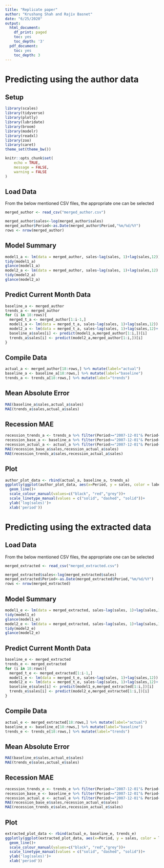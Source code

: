 ```yaml
---
title: "Replicate paper"
author: "Krushang Shah and Rajiv Basnet"
date: "6/25/2020"
output:
  html_document:
    df_print: paged
    toc: yes
    toc_depth: '3'
  pdf_document:
    toc: yes
    toc_depth: 3
---
```

# Predicting using the author data

## Setup
```r
library(scales)
library(tidyverse)
library(plotly)
library(lubridate)
library(broom)
library(modelr)
library(readxl)
library(zoo)
library(caret)
theme_set(theme_bw())

knitr::opts_chunk$set(
	echo = TRUE,
	message = FALSE,
	warning = FALSE
)
```

## Load Data
From the below mentioned CSV files, the appropriate one can be selected
```r
merged_author <- read_csv("merged_author.csv")

merged_author$sales<-log(merged_author$sales)
merged_author$Period<-as.Date(merged_author$Period,"%m/%d/%Y")
rows <- nrow(merged_author)
```

## Model Summary
```r
model1_a <- lm(data = merged_author, sales~lag(sales, 1)+lag(sales,12))
tidy(model1_a)
glance(model1_a)
model2_a <- lm(data = merged_author, sales~lag(sales, 1)+lag(sales,12) + suvs + insurance)
tidy(model2_a)
glance(model2_a)
```

## Predict Current Month Data
```r
baseline_a <- merged_author
trends_a <- merged_author
for (i in 18:rows){
  merged_t_a <- merged_author[1:i-1,]
  model1_a <- lm(data = merged_t_a, sales~lag(sales, 1)+lag(sales,12))
  model2_a <- lm(data = merged_t_a, sales~lag(sales, 1)+lag(sales,12)+ suvs + insurance)
  baseline_a$sales[i] <- predict(model1_a,merged_author[1:i,])[i]
  trends_a$sales[i] <- predict(model2_a,merged_author[1:i,])[i]
}
```

## Compile Data
```r
actual_a <- merged_author[18:rows,] %>% mutate(label="actual")
baseline_a <- baseline_a[18:rows,] %>% mutate(label="baseline")
trends_a <- trends_a[18:rows,] %>% mutate(label="trends")
```

## Mean Absolute Error
```r
MAE(baseline_a$sales,actual_a$sales)
MAE(trends_a$sales,actual_a$sales)
```

## Recession MAE
```r
recession_trends_a <- trends_a %>% filter(Period>="2007-12-01"& Period<="2009-06-01")
recession_base_a <- baseline_a %>% filter(Period>="2007-12-01"& Period<="2009-06-01")
recession_actual_a <- actual_a %>% filter(Period>="2007-12-01"& Period<="2009-06-01")
MAE(recession_base_a$sales,recession_actual_a$sales)
MAE(recession_trends_a$sales,recession_actual_a$sales)
```

## Plot
```r
author_plot_data <- rbind(actual_a, baseline_a, trends_a)
ggplotly(ggplot(author_plot_data, aes(x=Period, y = sales, color = label, linetype = label))+
  geom_line()+
  scale_colour_manual(values=c("black", "red","grey"))+
  scale_linetype_manual(values = c("solid", "dashed", "solid"))+
  ylab('log(sales)')+
  xlab('period'))
```

# Predicting using the extracted data

## Load Data
From the below mentioned CSV files, the appropriate one can be selected
```r
merged_extracted <- read_csv("merged_extracted.csv")

merged_extracted$sales<-log(merged_extracted$sales)
merged_extracted$Period<-as.Date(merged_extracted$Period,"%m/%d/%Y")
rows <- nrow(merged_extracted)
```

## Model Summary
```r
model1_e <- lm(data = merged_extracted, sales~lag(sales, 1)+lag(sales,12))
tidy(model1_e)
glance(model1_e)
model2_e <- lm(data = merged_extracted, sales~lag(sales, 1)+lag(sales,12) + suvs + insurance)
tidy(model2_e)
glance(model2_e)
```

## Predict Current Month Data
```r
baseline_e <- merged_extracted
trends_e <- merged_extracted
for (i in 18:rows){
  merged_t_e <- merged_extracted[1:i-1,]
  model1_e <- lm(data = merged_t_e, sales~lag(sales, 1)+lag(sales,12))
  model2_e <- lm(data = merged_t_e, sales~lag(sales, 1)+lag(sales,12)+ suvs + insurance)
  baseline_e$sales[i] <- predict(model1_e,merged_extracted[1:i,])[i]
  trends_e$sales[i] <- predict(model2_e,merged_extracted[1:i,])[i]
}
```

## Compile Data
```r
actual_e <- merged_extracted[18:rows,] %>% mutate(label="actual")
baseline_e <- baseline_e[18:rows,] %>% mutate(label="baseline")
trends_e <- trends_e[18:rows,] %>% mutate(label="trends")
```

## Mean Absolute Error
```r
MAE(baseline_e$sales,actual_e$sales)
MAE(trends_e$sales,actual_e$sales)
```

## Recession MAE
```r
recession_trends_e <- trends_e %>% filter(Period>="2007-12-01"& Period<="2009-06-01")
recession_base_e <- baseline_e %>% filter(Period>="2007-12-01"& Period<="2009-06-01")
recession_actual_e <- actual_e %>% filter(Period>="2007-12-01"& Period<="2009-06-01")
MAE(recession_base_e$sales,recession_actual_e$sales)
MAE(recession_trends_e$sales,recession_actual_e$sales)
```

## Plot
```r
extracted_plot_data <- rbind(actual_e, baseline_e, trends_e)
ggplotly(ggplot(extracted_plot_data, aes(x=Period, y = sales, color = label, linetype = label))+
  geom_line()+
  scale_colour_manual(values=c("black", "red","grey"))+
  scale_linetype_manual(values = c("solid", "dashed", "solid"))+
  ylab('log(sales)')+
  xlab('period'))
```